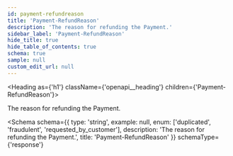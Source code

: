 ```yaml
---
id: payment-refundreason
title: 'Payment-RefundReason'
description: 'The reason for refunding the Payment.'
sidebar_label: 'Payment-RefundReason'
hide_title: true
hide_table_of_contents: true
schema: true
sample: null
custom_edit_url: null
---
```



<Heading as={'h1'} className={'openapi__heading'} children={'Payment-RefundReason'}></Heading>

The reason for refunding the Payment.

<Schema
  schema={{
    type: 'string',
    example: null,
    enum: ['duplicated', 'fraudulent', 'requested_by_customer'],
    description: 'The reason for refunding the Payment.',
    title: 'Payment-RefundReason'
  }}
  schemaType={'response'}
></Schema>
